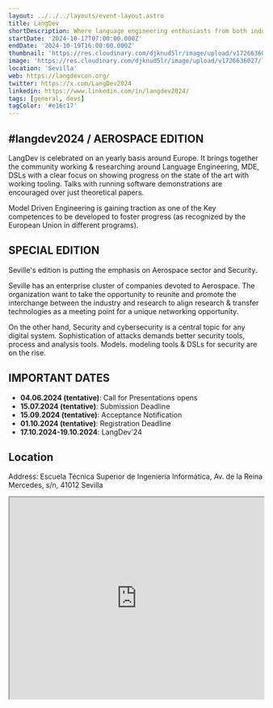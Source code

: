 ```yaml
---
layout: ../../../layouts/event-layout.astro
title: LangDev
shortDescription: Where language engineering enthusiasts from both industry and academia come together to discuss the state of the art & state of the practice of language engineering.
startDate: '2024-10-17T07:00:00.000Z'
endDate: '2024-10-19T16:00:00.000Z'
thumbnail: 'https://res.cloudinary.com/djknud5lr/image/upload/v1726636027/langdev-2024_pcfflz.webp'
image: 'https://res.cloudinary.com/djknud5lr/image/upload/v1726636027/langdev-2024_pcfflz.webp'
location: 'Sevilla'
web: https://langdevcon.org/
twitter: https://x.com/LangDev2024
linkedin: https://www.linkedin.com/in/langdev2024/
tags: [general, devs]
tagColor: '#e16c17'
---
```


## #langdev2024 / AEROSPACE EDITION

LangDev is celebrated on an yearly basis around Europe. It brings together the community working & researching around Language Engineering, MDE, DSLs with a clear focus on showing progress on the state of the art with working tooling. Talks with running software demonstrations are encouraged over just theoretical papers.

Model Driven Engineering is gaining traction as one of the Key competences to be developed to foster progress (as recognized by the European Union in different programs).

## SPECIAL EDITION

Seville's edition is putting the emphasis on Aerospace sector and Security.

Seville has an enterprise cluster of companies devoted to Aerospace. The organization want to take the opportunity to reunite and promote the interchange between the industry and research to align research & transfer technologies as a meeting point for a unique networking opportunity.

On the other hand, Security and cybersecurity is a central topic for any digital system. Sophistication of attacks demands better security tools, process and analysis tools. Models. modeling tools & DSLs for security are on the rise.

## IMPORTANT DATES

- **04.06.2024 (tentative)**: Call for Presentations opens
- **15.07.2024 (tentative)**: Submission Deadline
- **15.09.2024 (tentative)**: Acceptance Notification
- **01.10.2024 (tentative)**: Registration Deadline
- **17.10.2024-19.10.2024**: LangDev'24

## Location

Address: Escuela Técnica Superior de Ingeniería Informática, Av. de la Reina Mercedes, s/n, 41012 Sevilla

<iframe
  style="width: 100%; height: 400px;"
  height="400"
  allowfullscreen=""
  loading="lazy"
  referrerpolicy="no-referrer-when-downgrade"
  src="https://www.google.com/maps/embed?pb=!1m14!1m8!1m3!1d3171.336752093091!2d-5.987109!3d37.358208!3m2!1i1024!2i768!4f13.1!3m3!1m2!1s0xd126dd4a3055555%3A0x29c3f634f8a021b8!2sEscuela%20T%C3%A9cnica%20Superior%20de%20Ingenier%C3%ADa%20Inform%C3%A1tica!5e0!3m2!1ses!2ses!4v1726635786645!5m2!1ses!2ses"
  aria-label="Escuela Técnica Superior de Ingeniería Informática, Av. de la Reina Mercedes, s/n, 41012 Sevilla"
></iframe>
